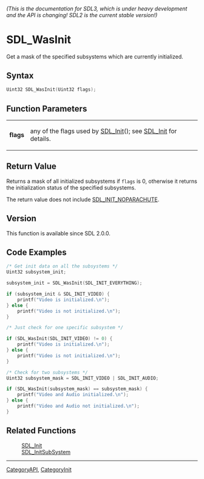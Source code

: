 ====== (This is the documentation for SDL3, which is under heavy development and the API is changing! SDL2 is the current stable version!) ======
= SDL_WasInit =

Get a mask of the specified subsystems which are currently initialized.

== Syntax ==

<syntaxhighlight lang='c'>
Uint32 SDL_WasInit(Uint32 flags);
</syntaxhighlight>

== Function Parameters ==

{|
|'''flags'''
|any of the flags used by [[SDL_Init]](); see [[SDL_Init]] for details.
|}

== Return Value ==

Returns a mask of all initialized subsystems if <code>flags</code> is 0,
otherwise it returns the initialization status of the specified subsystems.

The return value does not include [[SDL_INIT_NOPARACHUTE]].

== Version ==

This function is available since SDL 2.0.0.

== Code Examples ==

<syntaxhighlight lang='c++'>
/* Get init data on all the subsystems */
Uint32 subsystem_init;

subsystem_init = SDL_WasInit(SDL_INIT_EVERYTHING);

if (subsystem_init & SDL_INIT_VIDEO) {
    printf("Video is initialized.\n");
} else {
    printf("Video is not initialized.\n");
}
</syntaxhighlight>
<syntaxhighlight lang='c++'>
/* Just check for one specific subsystem */

if (SDL_WasInit(SDL_INIT_VIDEO) != 0) {
    printf("Video is initialized.\n");
} else {
    printf("Video is not initialized.\n");
}
</syntaxhighlight>
<syntaxhighlight lang='c++'>
/* Check for two subsystems */
Uint32 subsystem_mask = SDL_INIT_VIDEO | SDL_INIT_AUDIO;

if (SDL_WasInit(subsystem_mask) == subsystem_mask) {
    printf("Video and Audio initialized.\n");
} else {
    printf("Video and Audio not initialized.\n");
}
</syntaxhighlight>

== Related Functions ==

:[[SDL_Init]]
:[[SDL_InitSubSystem]]

----
[[CategoryAPI]], [[CategoryInit]]


